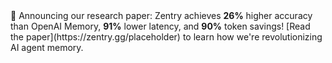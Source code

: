 <Note type="info">
  📢 Announcing our research paper: Zentry achieves <strong>26%</strong> higher accuracy than OpenAI Memory, <strong>91%</strong> lower latency, and <strong>90%</strong> token savings! [Read the paper](https://zentry.gg/placeholder) to learn how we're revolutionizing AI agent memory.
</Note>